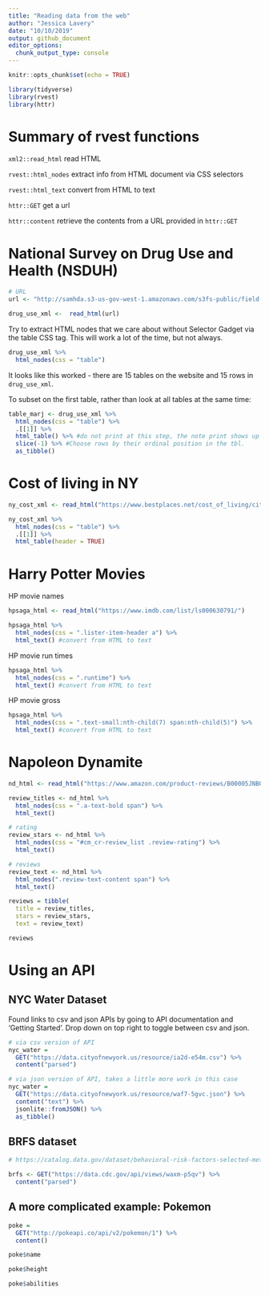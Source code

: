 ```yaml
---
title: "Reading data from the web"
author: "Jessica Lavery"
date: "10/10/2019"
output: github_document
editor_options: 
  chunk_output_type: console
---
```


```r
knitr::opts_chunk$set(echo = TRUE)

library(tidyverse)
library(rvest)
library(httr)

```

# Summary of rvest functions

`xml2::read_html` read HTML

`rvest::html_nodes` extract info from HTML document via CSS selectors

`rvest::html_text` convert from HTML to text

`httr::GET` get a url

`httr::content` retrieve the contents from a URL provided in `httr::GET`

# National Survey on Drug Use and Health (NSDUH)

```r
# URL
url <- "http://samhda.s3-us-gov-west-1.amazonaws.com/s3fs-public/field-uploads/2k15StateFiles/NSDUHsaeShortTermCHG2015.htm"

drug_use_xml <-  read_html(url)
```

Try to extract HTML nodes that we care about without Selector Gadget via the table CSS tag. This will work a lot of the time, but not always. 

```r
drug_use_xml %>%
  html_nodes(css = "table")
```

It looks like this worked - there are 15 tables on the website and 15 rows in `drug_use_xml`. 

To subset on the first table, rather than look at all tables at the same time: 

```r
table_marj <- drug_use_xml %>%
  html_nodes(css = "table") %>% 
  .[[1]] %>% 
  html_table() %>% #do not print at this step, the note print shows up in the first row of every column
  slice(-1) %>% #Choose rows by their ordinal position in the tbl.
  as_tibble()
```

# Cost of living in NY
```r
ny_cost_xml <- read_html("https://www.bestplaces.net/cost_of_living/city/new_york/new_york") 

ny_cost_xml %>%
  html_nodes(css = "table") %>% 
  .[[1]] %>% 
  html_table(header = TRUE)
```

# Harry Potter Movies

HP movie names

```r
hpsaga_html <- read_html("https://www.imdb.com/list/ls000630791/")

hpsaga_html %>% 
  html_nodes(css = ".lister-item-header a") %>% 
  html_text() #convert from HTML to text
```

HP movie run times

```r
hpsaga_html %>% 
  html_nodes(css = ".runtime") %>% 
  html_text() #convert from HTML to text
```

HP movie gross

```r
hpsaga_html %>% 
  html_nodes(css = ".text-small:nth-child(7) span:nth-child(5)") %>% 
  html_text() #convert from HTML to text
```

# Napoleon Dynamite

```r
nd_html <- read_html("https://www.amazon.com/product-reviews/B00005JNBQ/ref=cm_cr_arp_d_viewopt_rvwer?ie=UTF8&reviewerType=avp_only_reviews&sortBy=recent&pageNumber=1")

review_titles <- nd_html %>% 
  html_nodes(css = ".a-text-bold span") %>% 
  html_text()

# rating
review_stars <- nd_html %>% 
  html_nodes(css = "#cm_cr-review_list .review-rating") %>% 
  html_text()

# reviews
review_text <- nd_html %>%
  html_nodes(".review-text-content span") %>%
  html_text()

reviews = tibble(
  title = review_titles,
  stars = review_stars,
  text = review_text)

reviews
```

# Using an API

## NYC Water Dataset

Found links to csv and json APIs by going to API documentation and 'Getting Started'. Drop down on top right to toggle between csv and json. 

```r
# via csv version of API
nyc_water = 
  GET("https://data.cityofnewyork.us/resource/ia2d-e54m.csv") %>% 
  content("parsed")

# via json version of API, takes a little more work in this case
nyc_water = 
  GET("https://data.cityofnewyork.us/resource/waf7-5gvc.json") %>% 
  content("text") %>%
  jsonlite::fromJSON() %>%
  as_tibble()
```

## BRFS dataset

```r
# https://catalog.data.gov/dataset/behavioral-risk-factors-selected-metropolitan-area-risk-trends-smart-mmsa-prevalence-data--ab58f

brfs <- GET("https://data.cdc.gov/api/views/waxm-p5qv") %>% 
  content("parsed")
```

## A more complicated example: Pokemon

```r
poke = 
  GET("http://pokeapi.co/api/v2/pokemon/1") %>%
  content()

poke$name

poke$height

poke$abilities

```


